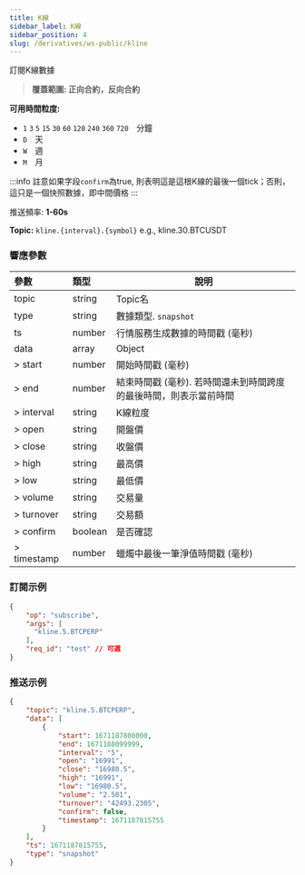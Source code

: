 ```yaml
---
title: K線
sidebar_label: K線
sidebar_position: 4
slug: /derivatives/ws-public/kline
---
```

訂閱K線數據
> **覆蓋範圍: 正向合約，反向合約**

**可用時間粒度:**<br/>
* `1` `3` `5` `15` `30` `60` `120` `240` `360` `720`&emsp;分鐘
* `D`&emsp;天
* `W`&emsp;週
* `M`&emsp;月

:::info
註意如果字段`confirm`為true, 則表明這是這根K線的最後一個tick；否則，這只是一個快照數據，即中間價格
:::

推送頻率: **1-60s**

**Topic:**
`kline.{interval}.{symbol}` e.g., kline.30.BTCUSDT

### 響應參數
| 參數 | 類型 | 說明|
|:----- |:-----|----- |
|topic |string |Topic名 |
|type |string |數據類型. `snapshot` |
|ts |number |行情服務生成數據的時間戳 (毫秒) |
|data |array |Object |
|> start |number |開始時間戳 (毫秒) |
|> end |number |結束時間戳 (毫秒). 若時間還未到時間跨度的最後時間，則表示當前時間 |
|> interval |string |K線粒度 |
|> open |string |開盤價 |
|> close |string |收盤價  |
|> high |string |最高價 |
|> low |string |最低價 |
|> volume |string |交易量 |
|> turnover |string |交易額 |
|> confirm |boolean |是否確認 |
|> timestamp |number |蠟燭中最後一筆淨值時間戳 (毫秒) |

### 訂閱示例

```json
{
    "op": "subscribe",
    "args": [
      "kline.5.BTCPERP"
    ],
    "req_id": "test" // 可選
}
```

### 推送示例

```json
{
    "topic": "kline.5.BTCPERP",
    "data": [
        {
            "start": 1671187800000,
            "end": 1671188099999,
            "interval": "5",
            "open": "16991",
            "close": "16980.5",
            "high": "16991",
            "low": "16980.5",
            "volume": "2.501",
            "turnover": "42493.2305",
            "confirm": false,
            "timestamp": 1671187815755
        }
    ],
    "ts": 1671187815755,
    "type": "snapshot"
}
```